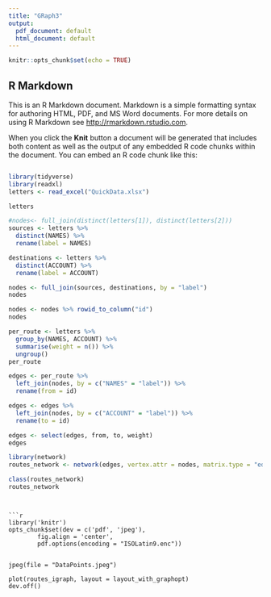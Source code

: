 ```yaml
---
title: "GRaph3"
output:
  pdf_document: default
  html_document: default
---
```


```r
knitr::opts_chunk$set(echo = TRUE)
```

## R Markdown

This is an R Markdown document. Markdown is a simple formatting syntax for authoring HTML, PDF, and MS Word documents. For more details on using R Markdown see <http://rmarkdown.rstudio.com>.

When you click the **Knit** button a document will be generated that includes both content as well as the output of any embedded R code chunks within the document. You can embed an R code chunk like this:

```
```

```r
library(tidyverse)
library(readxl) 
letters <- read_excel("QuickData.xlsx")

letters
```

```r
#nodes<- full_join(distinct(letters[1]), distinct(letters[2]))
sources <- letters %>%
  distinct(NAMES) %>%
  rename(label = NAMES)

destinations <- letters %>%
  distinct(ACCOUNT) %>%
  rename(label = ACCOUNT)

nodes <- full_join(sources, destinations, by = "label")
nodes
```

```r
nodes <- nodes %>% rowid_to_column("id")
nodes
```
```r
per_route <- letters %>%  
  group_by(NAMES, ACCOUNT) %>%
  summarise(weight = n()) %>% 
  ungroup()
per_route
```
```r
edges <- per_route %>% 
  left_join(nodes, by = c("NAMES" = "label")) %>% 
  rename(from = id)

edges <- edges %>% 
  left_join(nodes, by = c("ACCOUNT" = "label")) %>% 
  rename(to = id)

edges <- select(edges, from, to, weight)
edges
```
```r
library(network)
routes_network <- network(edges, vertex.attr = nodes, matrix.type = "edgelist", ignore.eval = FALSE)

class(routes_network)
routes_network
```

```


```r
library('knitr')
opts_chunk$set(dev = c('pdf', 'jpeg'), 
        fig.align = 'center', 
        pdf.options(encoding = "ISOLatin9.enc"))


jpeg(file = "DataPoints.jpeg")

plot(routes_igraph, layout = layout_with_graphopt)
dev.off()


```

